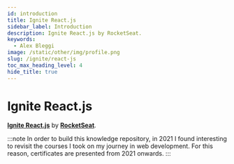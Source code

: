```yaml
---
id: introduction
title: Ignite React.js
sidebar_label: Introduction
description: Ignite React.js by RocketSeat.
keywords:
  - Alex Bleggi
image: /static/other/img/profile.png
slug: /ignite/react-js
toc_max_heading_level: 4
hide_title: true
---
```



# Ignite React.js

**[Ignite React.js](https://www.rocketseat.com.br/ignite)** by **[RocketSeat](https://www.rocketseat.com.br/)**.

:::note
In order to build this knowledge repository, in 2021 I found interesting to revisit the courses I took on my journey in web development. For this reason, certificates are presented from 2021 onwards.
:::

